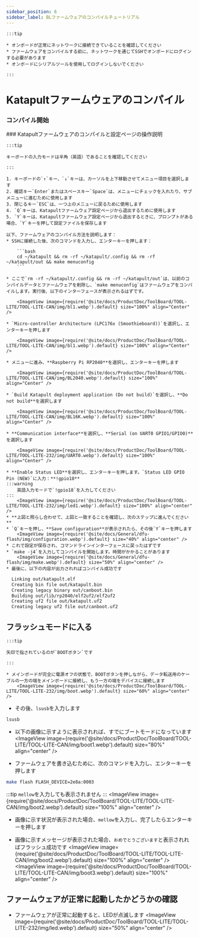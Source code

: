 ```yaml
---
sidebar_position: 6
sidebar_label: BLファームウェアのコンパイルチュートリアル
---
```



    :::tip

    * オンボードが正常にネットワークに接続できていることを確認してください
    * ファームウェアをコンパイルする前に、ネットワークを通じてSSHでオンボードにログインする必要があります
    * オンボードにシリアルツールを使用してログインしないでください

    :::

# Katapultファームウェアのコンパイル
### コンパイル開始
  <SSH />
  ### Katapultファームウェアのコンパイルと設定ページの操作説明

    :::tip

    キーボードの入力モードは半角（英語）であることを確認してください

    :::

    1. キーボードの`↑`キー、`↓`キーは、カーソルを上下移動させてメニュー項目を選択します
    2. 確認キー`Enter`またはスペースキー`Space`は、メニューにチェックを入れたり、サブメニューに進むために使用します
    3. 閉じるキー`ESC`は、一つ上のメニューに戻るために使用します
    4. `Q`キーは、Katapultファームウェア設定ページから退出するために使用します
    5. `Y`キーは、Katapultファームウェア設定ページから退出するときに、プロンプトがある場合、`Y`キーを押して設定ファイルを保存します

    以下、ファームウェアのコンパイル方法を説明します：
    * SSHに接続した後、次のコマンドを入力し、エンターキーを押します：

        ```bash
        cd ~/katapult && rm -rf ~/katapult/.config && rm -rf ~/katapult/out && make menuconfig
        ```

    * ここで`rm -rf ~/katapult/.config && rm -rf ~/katapult/out`は、以前のコンパイルデータとファームウェアを削除し、`make menuconfig`はファームウェアをコンパイルします。実行後、以下のインターフェースが表示されるはずです。

        <ImageView image={require('@site/docs/ProductDoc/ToolBoard/TOOL-LITE/TOOL-LITE-CAN/img/bl1.webp').default} size="100%" align="Center" />

    * `Micro-controller Architecture (LPC176x (Smoothieboard))`を選択し、エンターキーを押します

        <ImageView image={require('@site/docs/ProductDoc/ToolBoard/TOOL-LITE/TOOL-LITE-CAN/img/bl1.webp').default} size="100%" align="Center" />

    * メニューに進み、**Raspberry Pi RP2040**を選択し、エンターキーを押します

        <ImageView image={require('@site/docs/ProductDoc/ToolBoard/TOOL-LITE/TOOL-LITE-CAN/img/BL2040.webp').default} size="100%" align="Center" />

    * `Build Katapult deployment application (Do not build)`を選択し、**Do not build**を選択します

        <ImageView image={require('@site/docs/ProductDoc/ToolBoard/TOOL-LITE/TOOL-LITE-CAN/img/BL16K.webp').default} size="100%" align="Center" />

    * **Communication interface**を選択し、**Serial (on UART0 GPIO1/GPIO0)**を選択します

        <ImageView image={require('@site/docs/ProductDoc/ToolBoard/TOOL-LITE/TOOL-LITE-232/img/UART0.webp').default} size="100%" align="Center" />

    * **Enable Status LED**を選択し、エンターキーを押します。`Status LED GPIO Pin (NEW)`に入力：**!gpio18**
    :::warning
        英語入力モードで`!gpio18`を入力してください
    :::
        <ImageView image={require('@site/docs/ProductDoc/ToolBoard/TOOL-LITE/TOOL-LITE-232/img/led1.webp').default} size="100%" align="center" />
    * **上図と照らし合わせて、上図と一致することを確認し、次のステップに進んでください**
    * `Q`キーを押し、**Save configuration**が表示されたら、その後`Y`キーを押します
        <ImageView image={require('@site/docs/General/dfu-flash/img/configuration.webp').default} size="40%" align="center" />
    * これで設定が保存され、コマンドラインインターフェースに戻ったはずです
    * `make -j4`を入力してコンパイルを開始します。時間がかかることがあります
        <ImageView image={require('@site/docs/General/dfu-flash/img/make.webp').default} size="50%" align="center" />
    * 最後に、以下の内容が出力されればコンパイル成功です

```bash
  Linking out/katapult.elf
  Creating bin file out/katapult.bin
  Creating legacy binary out/canboot.bin
  Building out/lib/rp2040/elf2uf2/elf2uf2
  Creating uf2 file out/katapult.uf2
  Creating legacy uf2 file out/canboot.uf2
``` 

## フラッシュモードに入る

    :::tip

    矢印で指されているのが`BOOTボタン`です

    :::

    * メインボードが完全に電源オフの状態で、BOOTボタンを押しながら、データ転送用のケーブルの一方の端をメインボードに接続し、もう一方の端をデバイスに接続します
        <ImageView image={require('@site/docs/ProductDoc/ToolBoard/TOOL-LITE/TOOL-LITE-232/img/boot.webp').default} size="60%" align="center" />
* その後、`lsusb`を入力します
```bash
lsusb
```
* 以下の画像に示すように表示されれば、すでにブートモードになっています
<ImageView image={require('@site/docs/ProductDoc/ToolBoard/TOOL-LITE/TOOL-LITE-CAN/img/boot1.webp').default} size="80%" align="center" />

* ファームウェアを書き込むために、次のコマンドを入力し、エンターキーを押します
```bash
make flash FLASH_DEVICE=2e8a:0003 
```
:::tip
`mellow`を入力しても表示されません
:::
<ImageView image={require('@site/docs/ProductDoc/ToolBoard/TOOL-LITE/TOOL-LITE-CAN/img/boot2.webp').default} size="100%" align="center" />
* 画像に示す状況が表示された場合、`mellow`を入力し、完了したらエンターキーを押します 

* 画像に示すメッセージが表示された場合、`おめでとうございます`と表示されればフラッシュ成功です
<ImageView image={require('@site/docs/ProductDoc/ToolBoard/TOOL-LITE/TOOL-LITE-CAN/img/boot2.webp').default} size="100%" align="center" />
<ImageView image={require('@site/docs/ProductDoc/ToolBoard/TOOL-LITE/TOOL-LITE-CAN/img/boot3.webp').default} size="100%" align="center" />
## ファームウェアが正常に起動したかどうかの確認

* ファームウェアが正常に起動すると、LEDが点滅します
<ImageView image={require('@site/docs/ProductDoc/ToolBoard/TOOL-LITE/TOOL-LITE-232/img/led.webp').default} size="50%" align="center" />
